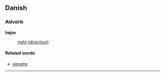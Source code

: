 ==Danish==
===Adverb===
'''højre'''

: [[right (direction)]]

====Related words====
* [[venstre]]
----